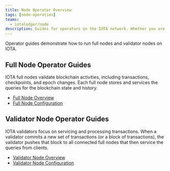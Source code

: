 ```yaml
---
title: Node Operator Overview
tags: [node-operation]
teams:
  - iotaledger/node
description: Guides for operators on the IOTA network. Whether you are running a full node for your dApp or operating as a validator on the IOTA network, these guides help you set up your environment and operate your network.
---
```


Operator guides demonstrate how to run full nodes and validator nodes on IOTA.

## Full Node Operator Guides

IOTA full nodes validate blockchain activities, including transactions, checkpoints, and epoch changes. Each full node stores and services the queries for the blockchain state and history.

- [Full Node Overview](full-node/overview.mdx)
- [Full Node Configuration](full-node/configuration.mdx)

## Validator Node Operator Guides

IOTA validators focus on servicing and processing transactions. When a validator commits a new set of transactions (or a block of transactions), the validator pushes that block to all connected full nodes that then service the queries from clients.

- [Validator Node Overview](validator-node/overview.mdx)
- [Validator Node Configuration](validator-node/configuration.mdx)
